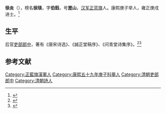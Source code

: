 {{Otheruses|other=名为徐琰的其他人物|徐琰}}

'''徐炎'''（{{bd|？| |？}}），榜名'''徐琰'''，字'''伯鈺'''，号'''崑山'''，[[汉军正蓝旗|汉军正蓝旗]]人。康熙庚子举人，雍正庚戌进士。<ref>{{cite book |title=钦定八旗通志.卷一百四、一百五：历科举人进士}}</ref>

== 生平 ==
后官[[吏部郎中|吏部郎中]]，著有《唐宋诗选》、《誠正堂稿序》、《问青堂诗集序》。<ref>{{cite book |author1=盛昱 |coauthors=楊鍾羲 |title=八旗文經}}</ref><ref>{{cite book |author1=尹海今, 曹端祥 |title=清代进士词典 |date=2004 |publisher=中国文史出版社 |page=266}}</ref>

==参考文献==
{{reflist}}

{{雍正八年庚戌科殿試金榜}}

{{Authority control}}

{{DEFAULTSORT:}}
[[Category:正藍旗漢軍人|Category:正藍旗漢軍人]]
[[Category:康熙五十九年庚子科舉人|Category:康熙五十九年庚子科舉人]]
[[Category:清朝吏部郎中|Category:清朝吏部郎中]]
[[Category:清朝詩人|Category:清朝詩人]]